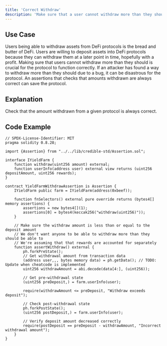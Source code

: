 ```yaml
---
title: 'Correct Withdraw'
description: 'Make sure that a user cannot withdraw more than they should'
---
```


## Use Case

Users being able to withdraw assets from DeFi protocols is the bread and butter of DeFi.
Users are willing to deposit assets into DeFi protocols because they can withdraw them at a later point in time, hopefully with a profit.
Making sure that users cannot withdraw more than they should is crucial for the protocol to function correctly.
If an attacker has found a way to withdraw more than they should due to a bug, it can be disastrous for the protocol.
An assertions that checks that amounts withdrawn are always correct can save the protocol.

## Explanation

Check that the amount withdrawn from a given protocol is always correct.

## Code Example

```solidity
// SPDX-License-Identifier: MIT
pragma solidity 0.8.28;

import {Assertion} from "../../lib/credible-std/Assertion.sol";

interface IYieldFarm {
    function withdraw(uint256 amount) external;
    function userInfo(address user) external view returns (uint256 depositAmount, uint256 rewards);
}

contract YieldFarmWithdrawAssertion is Assertion {
    IYieldFarm public farm = IYieldFarm(address(0xbeef));

    function fnSelectors() external pure override returns (bytes4[] memory assertions) {
        assertions = new bytes4[](1);
        assertions[0] = bytes4(keccak256("withdraw(uint256)"));
    }

    // Make sure the withdraw amount is less than or equal to the deposit amount
    // We don't want anyone to be able to withdraw more than they should be able to
    // We're assuming that that rewards are accounted for separately
    function assertWithdraw() external {
        ph.forkPreState();
        // Get withdrawal amount from transaction data
        (address user,,, bytes memory data) = ph.getData(); // TODO: Update when cheatcode is implemented
        uint256 withdrawAmount = abi.decode(data[4:], (uint256));

        // Get pre-withdrawal state
        (uint256 preDeposit,) = farm.userInfo(user);

        require(withdrawAmount <= preDeposit, "Withdraw exceeds deposit");

        // Check post-withdrawal state
        ph.forkPostState();
        (uint256 postDeposit,) = farm.userInfo(user);

        // Verify deposit amount decreased correctly
        require(postDeposit == preDeposit - withdrawAmount, "Incorrect withdrawal amount");
    }
}
```